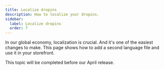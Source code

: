 ```yaml
---
title: Localize dropins
description: How to localize your dropins.
sidebar:
  label: Localize dropins
  order: 7
---
```



In our global economy, localization is crucial. And it's one of the easiest changes to make. This page shows how to add a second language file and use it in your storefront.

<Aside type="soon" title="Coming Soon">
  This topic will be completed before our April release.
</Aside>
